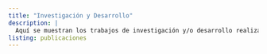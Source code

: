 ```yaml
---
title: "Investigación y Desarrollo"
description: |
  Aquí se muestran los trabajos de investigación y/o desarrollo realizados por nuestro equipo.
listing: publicaciones
---
```


